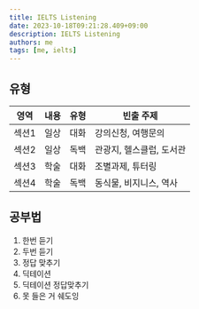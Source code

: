 ```yaml
---
title: IELTS Listening
date: 2023-10-18T09:21:28.409+09:00
description: IELTS Listening
authors: me
tags: [me, ielts]
---
```


## 유형

| 영역  | 내용 | 유형 | 빈출 주제                |
| ----- | ---- | ---- | ------------------------ |
| 섹션1 | 일상 | 대화 | 강의신청, 여행문의       |
| 섹션2 | 일상 | 독백 | 관광지, 헬스클럽, 도서관 |
| 섹션3 | 학술 | 대화 | 조별과제, 튜터링         |
| 섹션4 | 학술 | 독백 | 동식물, 비지니스, 역사   |

## 공부법

1. 한번 듣기
2. 두번 듣기
3. 정답 맞추기
4. 딕테이션
5. 딕테이션 정답맞추기
6. 못 들은 거 쉐도잉
